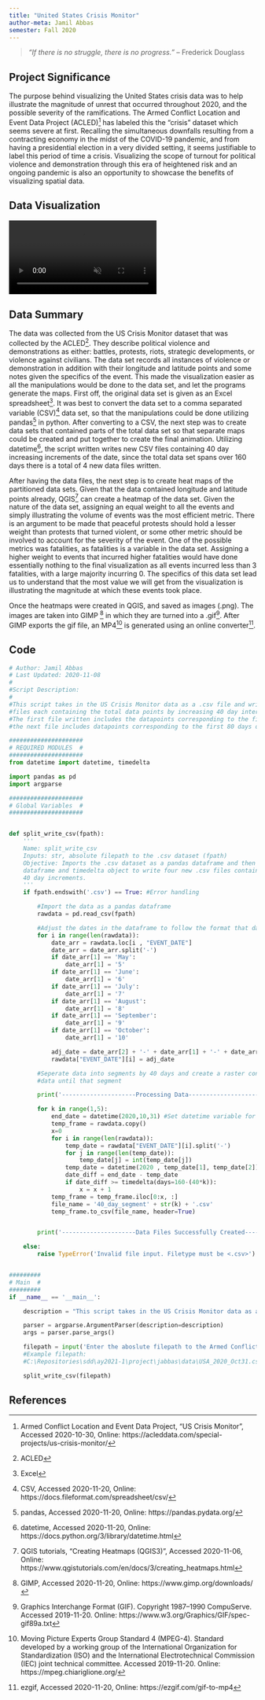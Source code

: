 ```yaml
---
title: "United States Crisis Monitor"
author-meta: Jamil Abbas
semester: Fall 2020
---
```


> *"If there is no struggle, there is no progress."* -- Frederick Douglass

## Project Significance
The purpose behind visualizing the United States crisis data was to help illustrate the magnitude of unrest that occurred throughout 2020, and the possible severity of the ramifications.
The Armed Conflict Location and Event Data Project (ACLED)[^ACLED] has labeled this the "crisis" dataset which seems severe at first.
Recalling the simultaneous downfalls resulting from a contracting economy in the midst of the COVID-19 pandemic, and from having a presidential election in a very divided setting, it seems justifiable to label this period of time a crisis.
Visualizing the scope of turnout for political violence and demonstration through this era of heightened risk and an ongoing pandemic is also an opportunity to showcase the benefits of visualizing spatial data.

## Data Visualization

<!-- VIDEO ON LOOP: see styles.css for formatting -->
<div class="video-wrapper">
  <video id="scaledvideo" controls preload="true" autoplay loop muted>
    <source src="https://drdavis.space/teaching/ds/sdd/media/2020/11/total_us_blm.mp4" type="video/mp4" >
  </video>
</div>

## Data Summary
The data was collected from the US Crisis Monitor dataset that was collected by the ACLED^[ACLED].
They describe political violence and demonstrations as either: battles, protests, riots, strategic developments, or violence against civilians.
The data set records all instances of violence or demonstration in addition with their longitude and latitude points and some notes given the specifics of the event.
This made the visualization easier as all the manipulations would be done to the data set, and let the programs generate the maps.
First off, the original data set is given as an Excel spreadsheet^[Excel].
It was best to convert the data set to a comma separated variable (CSV)[^CSV] data set, so that the manipulations could be done utilizing pandas[^pandas] in python.
After converting to a CSV, the next step was to create data sets that contained parts of the total data set so that separate maps could be created and put together to create the final animation.
Utilizing datetime[^datetime], the script written writes new CSV files containing 40 day increasing increments of the date, since the total data set spans over 160 days there is a total of 4 new data files written.

After having the data files, the next step is to create heat maps of the partitioned data sets.
Given that the data contained longitude and latitude points already, QGIS[^QGIS] can create a heatmap of the data set.
Given the nature of the data set, assigning an equal weight to all the events and simply illustrating the volume of events was the most efficient metric.
There is an argument to be made that peaceful protests should hold a lesser weight than protests that turned violent, or some other metric should be involved to account for the severity of the event.
One of the possible metrics was fatalities, as fatalities is a variable in the data set.
Assigning a higher weight to events that incurred higher fatalities would have done essentially nothing to the final visualization as all events incurred less than 3 fatalities, with a large majority incurring 0.
The specifics of this data set lead us to understand that the most value we will get from the visualization is illustrating the magnitude at which these events took place.

Once the heatmaps were created in QGIS, and saved as images (.png).
The images are taken into GIMP [^GIMP] in which they are turned into a .gif[^gif].
After GIMP exports the gif file, an MP4[^mpeg4] is generated using an online converter[^convert].

## Code
``` python
# Author: Jamil Abbas
# Last Updated: 2020-11-08
#
#Script Description:
#
#This script takes in the US Crisis Monitor data as a .csv file and writes 4 new .csv
#files each containing the total data points by increasing 40 day intervals.
#The first file written includes the datapoints corresponding to the first 40 days of the data,
#the next file includes datapoints corresponding to the first 80 days of the data and so on.

#####################
# REQUIRED MODULES  #
#####################
from datetime import datetime, timedelta

import pandas as pd
import argparse

#####################
# Global Variables  #
#####################


def split_write_csv(fpath):
    '''
    Name: split_write_csv
    Inputs: str, absolute filepath to the .csv dataset (fpath)
    Objective: Imports the .csv dataset as a pandas dataframe and then manipulates the data
    dataframe and timedelta object to write four new .csv files containing the total data based on
    40 day increments.
    '''
    if fpath.endswith('.csv') == True: #Error handling

        #Import the data as a pandas dataframe
        rawdata = pd.read_csv(fpath)

        #Adjust the dates in the dataframe to follow the format that datetime uses (YYYY-MM-DD)
        for i in range(len(rawdata)):
            date_arr = rawdata.loc[i , "EVENT_DATE"]
            date_arr = date_arr.split('-')
            if date_arr[1] == 'May':
                date_arr[1] = '5'
            if date_arr[1] == 'June':
                date_arr[1] = '6'
            if date_arr[1] == 'July':
                date_arr[1] = '7'
            if date_arr[1] == 'August':
                date_arr[1] = '8'
            if date_arr[1] == 'September':
                date_arr[1] = '9'
            if date_arr[1] == 'October':
                date_arr[1] = '10'

            adj_date = date_arr[2] + '-' + date_arr[1] + '-' + date_arr[0]
            rawdata["EVENT_DATE"][i] = adj_date

        #Seperate data into segments by 40 days and create a raster containing the total
        #data until that segment

        print('---------------------Processing Data---------------------')

        for k in range(1,5):
            end_date = datetime(2020,10,31) #Set datetime variable for the last date of the data
            temp_frame = rawdata.copy()
            x=0
            for i in range(len(rawdata)):
                temp_date = rawdata["EVENT_DATE"][i].split('-')
                for j in range(len(temp_date)):
                    temp_date[j] = int(temp_date[j])
                temp_date = datetime(2020 , temp_date[1], temp_date[2])
                date_diff = end_date - temp_date
                if date_diff >= timedelta(days=160-(40*k)):
                    x = x + 1
            temp_frame = temp_frame.iloc[0:x, :]
            file_name = '40_day_segment' + str(k) + '.csv'
            temp_frame.to_csv(file_name, header=True)


        print('---------------------Data Files Successfully Created---------------------')

    else:
        raise TypeError('Invalid file input. Filetype must be <.csv>')


#########
# Main  #
#########
if __name__ == '__main__':

    description = "This script takes in the US Crisis Monitor data as a .csv file and writes 4 new \n .csv files each containing the total data points by increasing 40 day intervals. The \n first file written includes the datapoints corresponding to the first 40 days of the data, \n the next file includes datapoints corresponding to the first 80 days of the data and so on."

    parser = argparse.ArgumentParser(description=description)
    args = parser.parse_args()

    filepath = input('Enter the aboslute filepath to the Armed Conflict dataset: ')
    #Example filepath:
    #C:\Repositories\sdd\ay2021-1\project\jabbas\data\USA_2020_Oct31.csv

    split_write_csv(filepath)

```      

## References
[^ACLED]: Armed Conflict Location and Event Data Project, "US Crisis Monitor", Accessed 2020-10-30, Online: https://acleddata.com/special-projects/us-crisis-monitor/
[^QGIS]: QGIS tutorials, "Creating Heatmaps (QGIS3)", Accessed 2020-11-06, Online: https://www.qgistutorials.com/en/docs/3/creating_heatmaps.html
[^Animate]: Spatial Data Discovery, Tyler W. Davis, "Animating Data", Accessed 2020-11-17, Online: https://www.youtube.com/watch?v=XvkAhf-U-mg
[^GIMP]: GIMP, Accessed 2020-11-20, Online: https://www.gimp.org/downloads/
[^Excel]: Excel, Accessed 2020-11-20, Online: https://www.microsoft.com/en-us/microsoft-365/excel
[^CSV]: CSV, Accessed 2020-11-20, Online: https://docs.fileformat.com/spreadsheet/csv/
[^pandas]: pandas, Accessed 2020-11-20, Online: https://pandas.pydata.org/
[^datetime]: datetime, Accessed 2020-11-20, Online: https://docs.python.org/3/library/datetime.html
[^gif]: Graphics Interchange Format (GIF). Copyright 1987--1990 CompuServe. Accessed 2019-11-20. Online: https://www.w3.org/Graphics/GIF/spec-gif89a.txt
[^mpeg4]: Moving Picture Experts Group Standard 4 (MPEG-4). Standard developed by a working group of the International Organization for Standardization (ISO) and the International Electrotechnical Commission (IEC) joint technical committee. Accessed 2019-11-20. Online: https://mpeg.chiariglione.org/
[^convert]: ezgif, Accessed 2020-11-20, Online: https://ezgif.com/gif-to-mp4

